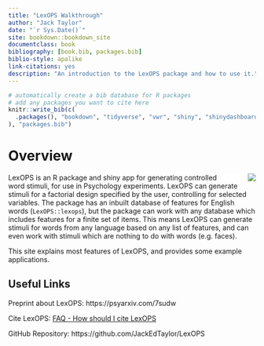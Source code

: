 ```yaml
--- 
title: "LexOPS Walkthrough"
author: "Jack Taylor"
date: "`r Sys.Date()`"
site: bookdown::bookdown_site
documentclass: book
bibliography: [book.bib, packages.bib]
biblio-style: apalike
link-citations: yes
description: "An introduction to the LexOPS package and how to use it."
---
```


```r
# automatically create a bib database for R packages
# add any packages you want to cite here
knitr::write_bib(c(
  .packages(), "bookdown", "tidyverse", "vwr", "shiny", "shinydashboard", "plotly"
), "packages.bib")

```

# Overview {-}

<img src="images/hex-250.png" align="right" style="padding-left:50px;background-color:white" />

LexOPS is an R package and shiny app for generating controlled word stimuli, for use in Psychology experiments. LexOPS can generate stimuli for a factorial design specified by the user, controlling for selected variables. The package has an inbuilt database of features for English words (`LexOPS::lexops`), but the package can work with any database which includes features for a finite set of items. This means LexOPS can generate stimuli for words from any language based on any list of features, and can even work with stimuli which are nothing to do with words (e.g. faces).

This site explains most features of LexOPS, and provides some example applications.

## Useful Links {-}

<i class="fa fa-file-pdf-o"></i> Preprint about LexOPS: https://psyarxiv.com/7sudw

<i class="fa fa-quote-left"></i> Cite LexOPS: [FAQ - How should I cite LexOPS](faq.html#how-should-i-cite-lexops)

<i class="fa fa-github"></i> GitHub Repository: https://github.com/JackEdTaylor/LexOPS

